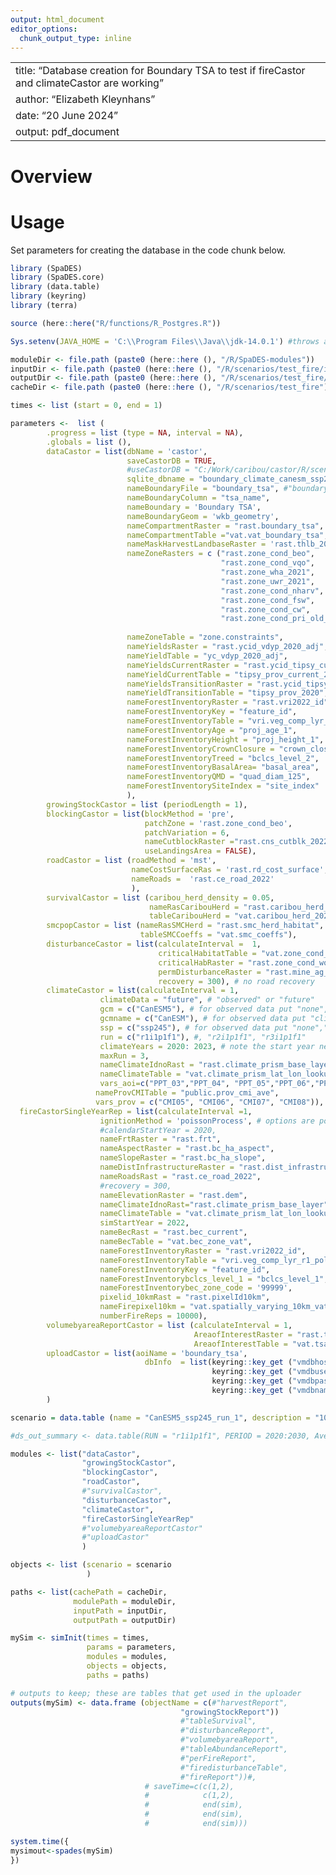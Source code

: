 ```yaml
---
output: html_document
editor_options: 
  chunk_output_type: inline
---
```

<!--
Copyright 2020 Province of British Columbia
 
Licensed under the Apache License, Version 2.0 (the "License");
you may not use this file except in compliance with the License.
You may obtain a copy of the License at
 
http://www.apache.org/licenses/LICENSE-2.0
 
Unless required by applicable law or agreed to in writing, software distributed under the License is distributed on an "AS IS" BASIS,
WITHOUT WARRANTIES OR CONDITIONS OF ANY KIND, either express or implied.
See the License for the specific language governing permissions and limitations under the License.-->

---
title: "Database creation for Boundary TSA to test if fireCastor and climateCastor are working"
author: "Elizabeth Kleynhans"
date: "20 June 2024"
output: pdf_document
---

# Overview


# Usage
Set parameters for creating the database in the code chunk below.

```r
library (SpaDES)
library (SpaDES.core)
library (data.table)
library (keyring)
library (terra)

source (here::here("R/functions/R_Postgres.R"))

Sys.setenv(JAVA_HOME = 'C:\\Program Files\\Java\\jdk-14.0.1') #throws an error if pointing to different version of java (i.e., 32 vs 64 bit)

moduleDir <- file.path (paste0 (here::here (), "/R/SpaDES-modules"))
inputDir <- file.path (paste0 (here::here (), "/R/scenarios/test_fire/inputs")) %>% reproducible::checkPath (create = TRUE)
outputDir <- file.path (paste0 (here::here (), "/R/scenarios/test_fire/CanESM_ssp245_boundaryTSA/outputs")) %>% reproducible::checkPath (create = TRUE)
cacheDir <- file.path (paste0 (here::here (), "/R/scenarios/test_fire"))

times <- list (start = 0, end = 1)

parameters <-  list (
        .progress = list (type = NA, interval = NA),
        .globals = list (),
        dataCastor = list(dbName = 'castor',
                          saveCastorDB = TRUE,
                          #useCastorDB = "C:/Work/caribou/castor/R/scenarios/test_fire/boundary_climate_mpi_ssp245_r2_2023_castordb.sqlite",
                          sqlite_dbname = "boundary_climate_canesm_ssp245_r1_2023", 
                          nameBoundaryFile = "boundary_tsa", #"boundary_tsa_buff_50km", 
                          nameBoundaryColumn = "tsa_name", 
                          nameBoundary = 'Boundary TSA', 
                          nameBoundaryGeom = 'wkb_geometry',
                          nameCompartmentRaster = "rast.boundary_tsa", #"rast.boundary_tsa_buff_50km", 
                          nameCompartmentTable ="vat.vat_boundary_tsa", #"vat.vat_boundary_tsa_buff_50km", 
                          nameMaskHarvestLandbaseRaster = 'rast.thlb_2020', 
                          nameZoneRasters = c ("rast.zone_cond_beo", 
                                               "rast.zone_cond_vqo", 
                                               "rast.zone_wha_2021", 
                                               "rast.zone_uwr_2021",  
                                               "rast.zone_cond_nharv", 
                                               "rast.zone_cond_fsw", 
                                               "rast.zone_cond_cw",
                                               "rast.zone_cond_pri_old_deferral"), # TAP proposed old growth deferral areas
                                               
                          nameZoneTable = "zone.constraints", 
                          nameYieldsRaster = "rast.ycid_vdyp_2020_adj",
                          nameYieldTable = "yc_vdyp_2020_adj", 
                          nameYieldsCurrentRaster = "rast.ycid_tipsy_current_2020",
                          nameYieldCurrentTable = "tipsy_prov_current_2020",
                          nameYieldsTransitionRaster = "rast.ycid_tipsy_prov_2020", 
                          nameYieldTransitionTable = "tipsy_prov_2020",  
                          nameForestInventoryRaster = "rast.vri2022_id", 
                          nameForestInventoryKey = "feature_id", 
                          nameForestInventoryTable = "vri.veg_comp_lyr_r1_poly2022",
                          nameForestInventoryAge = "proj_age_1",  
                          nameForestInventoryHeight = "proj_height_1",
                          nameForestInventoryCrownClosure = "crown_closure",                             
                          nameForestInventoryTreed = "bclcs_level_2",
                          nameForestInventoryBasalArea= "basal_area",
                          nameForestInventoryQMD = "quad_diam_125",
                          nameForestInventorySiteIndex = "site_index" 
                          ),
        growingStockCastor = list (periodLength = 1),
        blockingCastor = list(blockMethod = 'pre', 
                              patchZone = 'rast.zone_cond_beo',
                              patchVariation = 6,
                              nameCutblockRaster ="rast.cns_cutblk_2022",
                              useLandingsArea = FALSE),
        roadCastor = list (roadMethod = 'mst',
                           nameCostSurfaceRas = 'rast.rd_cost_surface',
                           nameRoads =  'rast.ce_road_2022'
                           ),
        survivalCastor = list (caribou_herd_density = 0.05, 
                               nameRasCaribouHerd = "rast.caribou_herd_20220725", 
                               tableCaribouHerd = "vat.caribou_herd_20220725"),
        smcpopCastor = list (nameRasSMCHerd = "rast.smc_herd_habitat", 
                             tableSMCCoeffs = "vat.smc_coeffs"),
        disturbanceCastor = list(calculateInterval =  1, 
                                 criticalHabitatTable = "vat.zone_cond_wolverine_crit",
                                 criticalHabRaster = "rast.zone_cond_wolverine_crit",
                                 permDisturbanceRaster = "rast.mine_ag_wind_rail",
                                 recovery = 300), # no road recovery
        climateCastor = list(calculateInterval = 1,
                    climateData = "future", # "observed" or "future" 
                    gcm = c("CanESM5"), # for observed data put "none",
                    gcmname = c("CanESM"), # for observed data put "climatena",
                    ssp = c("ssp245"), # for observed data put "none","ssp245","ssp370"
                    run = c("r1i1p1f1"), #, "r2i1p1f1", "r3i1p1f1"
                    climateYears = 2020: 2023, # note the start year needs to be 2 yrs before your year of interest to calculate CMI3yr
                    maxRun = 3, 
                    nameClimateIdnoRast = "rast.climate_prism_base_layer",
                    nameClimateTable = "vat.climate_prism_lat_lon_lookup",
                    vars_aoi=c("PPT_03","PPT_04", "PPT_05","PPT_06","PPT_07", "PPT_08", "PPT_09","Tmax_04", "Tmax_05", "Tmax_06", "Tmax_07", "Tmax_08", "Tmax_09", "Tave_03","Tave_04", "Tave_05", "Tave_06", "Tave_07", "Tave_08", "Tave_09", "Tmin_03", "Tmin_04", "Tmin_05", "Tmin_06", "Tmin_07", "Tmin_08" ,"CMD_04", "CMD_05", "CMD_06", "CMD_07", "CMD_08", "CMI_03", "CMI_04", "CMI_05", "CMI_06", "CMI_07", "CMI_08", "CMI_09"),
                   nameProvCMITable = "public.prov_cmi_ave",
                   vars_prov = c("CMI05", "CMI06", "CMI07", "CMI08")),
  fireCastorSingleYearRep = list(calculateInterval =1,
                    ignitionMethod = 'poissonProcess', # options are poissonProcess, historicalDist, static
                    #calendarStartYear = 2020,
                    nameFrtRaster = "rast.frt",
                    nameAspectRaster = "rast.bc_ha_aspect",
                    nameSlopeRaster = "rast.bc_ha_slope",
                    nameDistInfrastructureRaster = "rast.dist_infrastructure",
                    nameRoadsRast = "rast.ce_road_2022",
                    #recovery = 300,
                    nameElevationRaster = "rast.dem",
                    nameClimateIdnoRast="rast.climate_prism_base_layer",
                    nameClimateTable = "vat.climate_prism_lat_lon_lookup",
                    simStartYear = 2022,
                    nameBecRast = "rast.bec_current",
                    nameBecTable = "vat.bec_zone_vat",
                    nameForestInventoryRaster = "rast.vri2022_id",
                    nameForestInventoryTable = "vri.veg_comp_lyr_r1_poly2022",
                    nameForestInventoryKey = "feature_id",
                    nameForestInventorybclcs_level_1 = "bclcs_level_1",
                    nameForestInventorybec_zone_code = '99999',
                    pixelid_10kmRast = "rast.pixelId10km",
                    nameFirepixel10km = "vat.spatially_varying_10km_vat",
                    numberFireReps = 10000),
        volumebyareaReportCastor = list (calculateInterval = 1,
                                         AreaofInterestRaster = "rast.tsa_aac_boundary",
                                         AreaofInterestTable = "vat.tsa_aac_boundary"),
        uploadCastor = list(aoiName = 'boundary_tsa',
                              dbInfo  = list(keyring::key_get ("vmdbhost", keyring="postgreSQL"),
                                             keyring::key_get ("vmdbuser", keyring="postgreSQL"),
                                             keyring::key_get ("vmdbpass", keyring="postgreSQL"), 
                                             keyring::key_get ("vmdbname", keyring="postgreSQL")))
        )

scenario = data.table (name = "CanESM5_ssp245_run_1", description = "10000 reps of firescastor for year 2023. climate data from gcm model CanESM5 with ssp245 and run r1i1p1f1")

#ds_out_summary <- data.table(RUN = "r1i1p1f1", PERIOD = 2020:2030, AveCMI = -1)

modules <- list("dataCastor",
                "growingStockCastor",
                "blockingCastor", 
                "roadCastor",
                #"survivalCastor",
                "disturbanceCastor",
                "climateCastor",
                "fireCastorSingleYearRep"
                #"volumebyareaReportCastor"
                #"uploadCastor"
                )

objects <- list (scenario = scenario
                 )

paths <- list(cachePath = cacheDir,
              modulePath = moduleDir,
              inputPath = inputDir,
              outputPath = outputDir)

mySim <- simInit(times = times, 
                 params = parameters, 
                 modules = modules,
                 objects = objects,
                 paths = paths)

# outputs to keep; these are tables that get used in the uploader
outputs(mySim) <- data.frame (objectName = c(#"harvestReport",
                                      "growingStockReport"))
                                      #"tableSurvival",
                                      #"disturbanceReport",
                                      #"volumebyareaReport",
                                      #"tableAbundanceReport",
                                      #"perFireReport",
                                      #"firedisturbanceTable",
                                      #"fireReport"))#,
                              # saveTime=c(c(1,2), 
                              #            c(1,2), 
                              #            end(sim), 
                              #            end(sim), 
                              #            end(sim)))

system.time({
mysimout<-spades(mySim)
})

```

